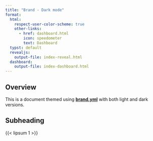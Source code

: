 ```yaml
---
title: "Brand - Dark mode"
format:
  html: 
    respect-user-color-scheme: true
    other-links:
      - href: dashboard.html
        icon: speedometer
        text: Dashboard
  typst: default
  revealjs:
    output-file: index-reveal.html
  dashboard: 
    output-file: index-dashboard.html
---
```


## Overview

This is a document themed using [**brand.yml**](https://posit-dev.github.io/brand-yml/) with both light and dark versions.

## Subheading

{{< lipsum 1 >}}

::: {.content-visible when-format="dashboard"}



:::